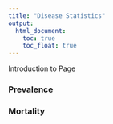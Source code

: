 ```yaml
---
title: "Disease Statistics"
output: 
  html_document:
    toc: true
    toc_float: true
---
```


Introduction to Page

### Prevalence

### Mortality
